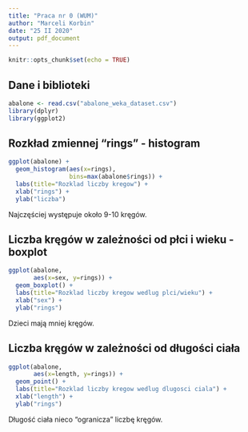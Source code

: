 ```yaml
---
title: "Praca nr 0 (WUM)"
author: "Marceli Korbin"
date: "25 II 2020"
output: pdf_document
---
```


```r
knitr::opts_chunk$set(echo = TRUE)
```

## Dane i biblioteki

```r
abalone <- read.csv("abalone_weka_dataset.csv")
library(dplyr)
library(ggplot2)
```

## Rozkład zmiennej "rings" - histogram

```r
ggplot(abalone) +
  geom_histogram(aes(x=rings),
                 bins=max(abalone$rings)) +
  labs(title="Rozklad liczby kregow") +
  xlab("rings") +
  ylab("liczba")
```

Najczęściej występuje około 9-10 kręgów.

## Liczba kręgów w zależności od płci i wieku - boxplot

```r
ggplot(abalone,
       aes(x=sex, y=rings)) +
  geom_boxplot() +
  labs(title="Rozklad liczby kregow wedlug plci/wieku") +
  xlab("sex") +
  ylab("rings")
```

Dzieci mają mniej kręgów.

## Liczba kręgów w zależności od długości ciała

```r
ggplot(abalone,
       aes(x=length, y=rings)) +
  geom_point() +
  labs(title="Rozklad liczby kregow wedlug dlugosci ciala") +
  xlab("length") +
  ylab("rings")
```

Długość ciała nieco "ogranicza" liczbę kręgów.